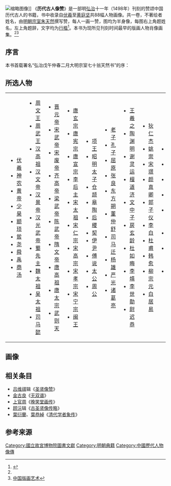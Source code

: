 {{noteta|1=zh-hant:讚;zh-hans:赞;}}

[[File:帝舜.png|缩略图]]像]]
《'''历代古人像赞'''》是一部明[[弘治|弘治]]十一年（1498年）刊刻的赞颂中国历代古人的书籍，书中收录自[[伏羲|伏羲]]至[[黄庭坚|黄庭坚]]共88幅人物画像。共一卷，不著绘者姓名，由[[明朝宗室|明朝宗室]][[朱天然|朱天然]]撰写赞，每人一画一赞，图均为半身像，每图右上角题姓名，左上角题辞，文字均为[[行楷|行楷]]<ref name="zgldrwx">{{cite book |author=郭磐、廖东编 |authorlink= |coauthors= |title=中国历代人物像传 |year=2002年6月 |publisher=齐鲁书社 |location= |isbn=7533310446}}</ref>{{rp|3}}。本书为现所见刊刻时间最早的版画人物肖像画集。<ref name="zgldrwx" />{{rp|1}}<ref>[http://hxd.wenming.cn/cldzgwm/disk2/0515/html/d01/0515d01.html 中国版画艺术]{{dead link|date=2017年12月 |bot=InternetArchiveBot |fix-attempted=yes }}</ref>

==序言==
本书首载署名“弘治戊午仲春二月大明宗室七十翁天然书”的序：
{{Quote box |width=700px |align=center|quoted=true |bgcolor=#FFFFF0 |salign=right|source = ——《历代古人像赞》序
 |quote  =书以载古人心术，图以载古人形象也明矣。但书之流传者常充栋宇、汗马牛，而图之流传者何寥寥不一二见也。暇日搜检书轴，偶得旧藏历代古人图像一帙，展而视之，有圣焉，有贤焉，有善焉，有恶焉。……前人作图，不无远见，且国风载善恶乃彰美刺，春秋载善恶乃寓褒贬，古人心术之微一览可得。前人作图备写古人善恶之像，其有得于孔圣删修之遗意欤？……遂取前图，各系以小赞四句，虽意浅辞荒，不足示人，亦一时好善善恶恶真心也。……夫明镜所以察形，往古所以知今，又孔圣格言也，遂寿诸梓，与好事者共之。
}}

==所选人物==
{|
|- valign=top
|
*[[伏羲|伏羲]]
*[[神农|神农]]
*[[黄帝|黄帝]]
*[[少昊|少昊]]
*[[颛顼|颛顼]]
*[[喾|喾]]
*[[尧|尧]]
*[[舜|舜]]
*[[禹|禹]]
*[[商汤|商汤]]
|
*[[周文王|周文王]]
*[[周武王|周武王]]
*[[汉高祖|汉高祖]]
*[[汉文帝|汉文帝]]
*[[汉景帝|汉景帝]]
*[[汉光武帝|汉光武帝]]
*[[刘备|蜀先主]]
*[[魏太祖|魏太祖]]
*[[吴太祖|吴太祖]]
*[[司马懿|司马懿]]
|
*[[晋元帝|晋元帝]]
*[[宋武帝|宋武帝]]
*[[刘子业|宋废帝]]
*[[齐高帝|齐高帝]]
*[[梁武帝|梁武帝]]
*[[陈武帝|陈武帝]]
*[[隋文帝|隋文帝]]
*[[唐高祖|唐高祖]]
*[[唐太宗|唐太宗]]
*[[武则天|武则天]]
|
*[[唐玄宗|唐玄宗]]
*[[唐宪宗|唐宪宗]]
*[[唐宣宗|唐宣宗]]
*[[李后主|李后主]]
*[[宋太祖|宋太祖]]
*[[宋仁宗|宋仁宗]]
*[[宋高宗|宋高宗]]
*[[宋孝宗|宋孝宗]]
*[[宋宁宗|宋宁宗]]
*[[王审知|闽王]]
|
*[[项羽|项王]]
*[[昭明太子|昭明太子]]
*[[仓颉|仓颉]]
*[[皋陶|皋陶]]
*[[后稷|后稷]]
*[[契|契]]
*[[伊尹|伊尹]]
*[[傅说|傅说]]
*[[太公|太公]]
*[[周公|周公]]
|
*[[老子|老子]]
*[[孔子|孔子]]
*[[屈原|屈原]]
*[[张良|张良]]
*[[东方朔|东方朔]]
*[[董仲舒|董仲舒]]
*[[司马迁|司马迁]]
*[[杨雄|杨雄]]
*[[严光|严光]]
*[[诸葛亮|诸葛亮]]
|
*[[王羲之|王羲之]]
*[[陶渊明|陶渊明]]
*[[谢灵运|谢灵运]]
*[[檀道济|檀道济]]
*[[文中子|文中子]]
*[[房玄龄|房玄龄]]
*[[杜如晦|杜如晦]]
*[[李靖|李靖]]
*[[李世勣|李世勣]]
*[[尉迟恭|尉迟恭]]
|
*[[狄仁杰|狄仁杰]] 
*[[姚崇|姚崇]]
*[[宋璟|宋璟]]
*[[颜真卿|颜真卿]]
*[[郭子仪|郭子仪]]
*[[李白|李白]]
*[[杜甫|杜甫]]
*[[韩愈|韩愈]]
*[[柳宗元|柳宗元]]
*[[白居易|白居易]]
|
*[[孟郊|孟郊]]
*[[贾岛|贾岛]]
*[[邵雍|邵雍]]
*[[包拯|包拯]]
*[[司马光|司马光]]
*[[苏轼|苏轼]]
*[[周敦颐|周敦颐]]
*[[黄庭坚|黄庭坚]]

|}
==画像==
{{Gallery
|title=《历代古人像赞》中部分画像欣赏
|footer=
|width=240
|height=270
|lines=1
 |File:夏禹.png|[[夏禹|夏禹]]
|File:Rey Wen de Zhou.jpg|[[周文王|周文王]]
 |File:后稷.png|[[后稷|后稷]]
 |File:文中子·王通像.jpg|[[王通_(隋朝)|王通]]
}}

==相关条目==
*[[吕维祺|吕维祺]]辑《[[圣贤像赞|圣贤像赞]]》
*[[金古良|金古良]]《[[无双谱|无双谱]]》
*[[上官周|上官周]]《[[晚笑堂画传|晚笑堂画传]]》
*[[顾沅|顾沅]]辑《[[古圣贤像传略|古圣贤像传略]]》
*[[葉衍蘭|葉衍蘭]]、[[葉恭綽|葉恭綽]]《[[清代学者象传|清代学者象传]]》

==参考来源==
{{reflist}}

[[Category:國立故宮博物院圖書文獻|Category:國立故宮博物院圖書文獻]]
[[Category:明朝典籍|Category:明朝典籍]]
[[Category:中國歷代人物像傳|Category:中國歷代人物像傳]]